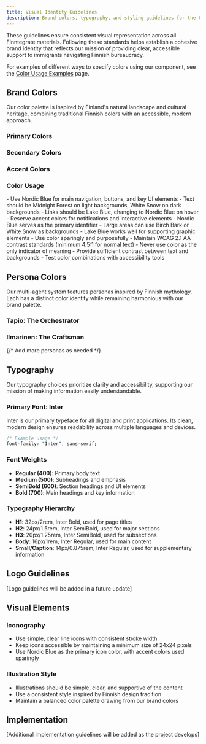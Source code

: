 ```yaml
---
title: Visual Identity Guidelines
description: Brand colors, typography, and styling guidelines for the Finntegrate project
---
```



These guidelines ensure consistent visual representation across all Finntegrate materials. Following these standards helps establish a cohesive brand identity that reflects our mission of providing clear, accessible support to immigrants navigating Finnish bureaucracy.

For examples of different ways to specify colors using our component, see the [Color Usage Examples](/brand/color-examples) page.

## Brand Colors

Our color palette is inspired by Finland's natural landscape and cultural heritage, combining traditional Finnish colors with an accessible, modern approach.

### Primary Colors

<div class="color-grid">
  <ColorChip
    name="Nordic Blue"
    color="#0053A5"
    description="Main brand color, used for primary elements, headers, and key messaging"
  />
  <ColorChip
    name="White Snow"
    color="#FFFFFF"
    description="Background color for most applications, representing clarity and simplicity"
  />
  <ColorChip
    name="Midnight Forest"
    color="#263238"
    description="Used for text and key UI elements requiring emphasis"
  />
</div>

### Secondary Colors

<div class="color-grid">
  <ColorChip
    name="Lake Blue"
    color="#76B7ED"
    description="Used for supporting elements, backgrounds, and highlights"
  />
  <ColorChip
    name="Birch Bark"
    color="#F5F5F5"
    description="Secondary background color, used for content separation"
  />
  <ColorChip
    name="Forest Green"
    color="#155724"
    description="Used for success messages and environmental themes"
  />
</div>

### Accent Colors

<div class="color-grid">
  <ColorChip
    name="Aurora Red"
    color="#E57373"
    description="Used sparingly for alerts, errors, and important notifications"
  />
  <ColorChip
    name="Amber Gold"
    color="#FFD54F"
    description="Used for highlights, warnings, and special elements"
  />
  <ColorChip
    name="Berry Purple"
    color="#7B1FA2"
    description="Used for special features and selected states"
  />
</div>

### Color Usage

<Tabs>
  <TabItem label="Digital Applications">
    - Use Nordic Blue for main navigation, buttons, and key UI elements - Text
    should be Midnight Forest on light backgrounds, White Snow on dark
    backgrounds - Links should be Lake Blue, changing to Nordic Blue on hover -
    Reserve accent colors for notifications and interactive elements
  </TabItem>
  <TabItem label="Print Materials">
    - Nordic Blue serves as the primary identifier - Large areas can use Birch
    Bark or White Snow as backgrounds - Lake Blue works well for supporting
    graphic elements - Use color sparingly and purposefully
  </TabItem>
  <TabItem label="Accessibility">
    - Maintain WCAG 2.1 AA contrast standards (minimum 4.5:1 for normal text) -
    Never use color as the only indicator of meaning - Provide sufficient
    contrast between text and backgrounds - Test color combinations with
    accessibility tools
  </TabItem>
</Tabs>

## Persona Colors

Our multi-agent system features personas inspired by Finnish mythology. Each has a distinct color identity while remaining harmonious with our brand palette.

### Tapio: The Orchestrator

<div class="color-grid">
  <ColorChip
    name="Forest Guardian"
    color="#2E7D32"
    description="Primary color representing Tapio's forest domain"
  />
  <ColorChip
    name="Pine Needle"
    color="#81C784"
    description="Secondary color for Tapio elements"
  />
  <ColorChip
    name="Moss Accent"
    color="#388E3C"
    description="Accent color for Tapio interactive elements"
  />
</div>

### Ilmarinen: The Craftsman

<div class="color-grid">
  <ColorChip
    name="Smith's Iron"
    color="#455A64"
    description="Primary color representing Ilmarinen's smithing"
  />
  <ColorChip
    name="Forge Silver"
    color="#B0BEC5"
    description="Secondary color for Ilmarinen elements"
  />
  <ColorChip
    name="Ember Glow"
    color="#FF8A65"
    description="Accent color representing the forge fire"
  />
</div>

{/* Add more personas as needed */}

## Typography

Our typography choices prioritize clarity and accessibility, supporting our mission of making information easily understandable.

### Primary Font: Inter

Inter is our primary typeface for all digital and print applications. Its clean, modern design ensures readability across multiple languages and devices.

```css
/* Example usage */
font-family: "Inter", sans-serif;
```

### Font Weights

- **Regular (400)**: Primary body text
- **Medium (500)**: Subheadings and emphasis
- **SemiBold (600)**: Section headings and UI elements
- **Bold (700)**: Main headings and key information

### Typography Hierarchy

- **H1**: 32px/2rem, Inter Bold, used for page titles
- **H2**: 24px/1.5rem, Inter SemiBold, used for major sections
- **H3**: 20px/1.25rem, Inter SemiBold, used for subsections
- **Body**: 16px/1rem, Inter Regular, used for main content
- **Small/Caption**: 14px/0.875rem, Inter Regular, used for supplementary information

## Logo Guidelines

[Logo guidelines will be added in a future update]

## Visual Elements

### Iconography

- Use simple, clear line icons with consistent stroke width
- Keep icons accessible by maintaining a minimum size of 24x24 pixels
- Use Nordic Blue as the primary icon color, with accent colors used sparingly

### Illustration Style

- Illustrations should be simple, clear, and supportive of the content
- Use a consistent style inspired by Finnish design tradition
- Maintain a balanced color palette drawing from our brand colors

## Implementation

[Additional implementation guidelines will be added as the project develops]
